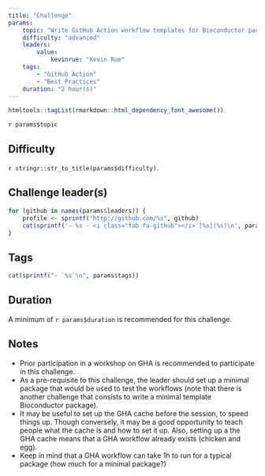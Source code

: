 ```yaml
---
title: "Challenge"
params:
    topic: "Write GitHub Action workflow templates for Bioconductor packages."
    difficulty: "advanced"
    leaders:
        value:
            kevinrue: "Kevin Rue"
    tags:
        - "GitHub Action"
        - "Best Practices"
    duration: "2 hour(s)"
---
```


```r
htmltools::tagList(rmarkdown::html_dependency_font_awesome())
```

`r params$topic`

## Difficulty

`r stringr::str_to_title(params$difficulty)`.

## Challenge leader(s)

```r
for (github in names(params$leaders)) {
    profile <- sprintf("http://github.com/%s", github)
    cat(sprintf('- %s - <i class="fab fa-github"></i> [%s](%s)\n', params$leaders[[github]], github, profile))
}
```

## Tags

```r
cat(sprintf("- `%s`\n", params$tags))
```

## Duration

A minimum of `r params$duration` is recommended for this challenge.

## Notes

- Prior participation in a workshop on GHA is recommended to participate in this challenge.
- As a pre-requisite to this challenge, the leader should set up a minimal package that would be used to test the workflows (note that there is another challenge that consists to write a minimal template Bioconductor package).
- It may be useful to set up the GHA cache before the session, to speed things up. Though conversely, it may be a good opportunity to teach people what the cache is and how to set it up. Also, setting up a the GHA cache means that a GHA workflow already exists (chicken and egg).
- Keep in mind that a GHA workflow can take 1h to run for a typical package (how much for a minimal package?)
